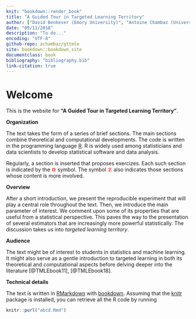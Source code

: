 ```yaml
---
knit: "bookdown::render_book"
title: "A Guided Tour in Targeted Learning Territory"
author: ["David Benkeser (Emory University)", "Antoine Chambaz (Université Paris Descartes)"]
date: "09/11/2018"
description: "To do..."
encoding: "UTF-8"
github-repo: achambaz/gttmle
site: bookdown::bookdown_site
documentclass: book
bibliography: "bibliography.bib"
link-citation: true
---
```


<!--url: 'http\://r4ds.had.co.nz/'-->
<!--cover-image: cover.png-->

# Welcome {-} 

This   is  the   website   for   __"A  Guided   Tour   in  Targeted   Learning
Territory"__. 

__Organization__

The text  takes the  form of  a series  of brief  sections. The  main sections
combine theoretical and computational developments. The code is written in the
programming language  [R](https://www.r-project.org).  R is widely  used among
statisticians and  data scientists  to develop  statistical software  and data
analysis. 

Regularly, a section  is inserted that proposes exercizes.   Each such section
is indicated by the <span style="color:red">&#9881;</span> symbol.  The symbol
<span  style="color:red">&#x2621;</span> also  indicates those  sections whose
content is more involved.

__Overview__

After a short introduction, we present the reproducible experiment that will
play a central role throughout the text. Then, we introduce the main parameter
of interest.  We  comment upon some of  its properties that are  useful from a
statistical perspective.  This paves  the way to  the presentation  of several
estimators that  are increasingly more powerful  statistically. The discussion
takes us into *targeted learning territory*.


__Audience__

The  text  might  be  of  interest  to  students  in  statistics  and  machine
learning. It might also serve as a gentle introduction to targeted learning in
both its theoretical and computational  aspects before delving deeper into the
literature [@TMLEbook11], [@TMLEbook18].

__Technical details__

The  text   is  written  in   [RMarkdown](https://rmarkdown.rstudio.com)  with
[bookdown](https://bookdown.org).           Assuming         that          the
[knitr](https://yihui.name/knitr/) package is installed,  you can retrieve all
the R code by running

```r
knitr::purl("abcd.Rmd")
```

<!--It is automatically rebuilt from
[source](https://github.com/achambaz/gttmle)                                by
[travis](http://travis-ci.org/).-->

